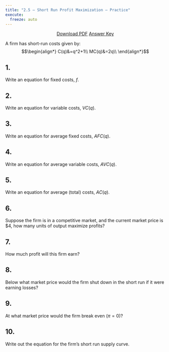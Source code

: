 ```yaml
---
title: "2.5 — Short Run Profit Maximization — Practice"
execute:
  freeze: auto
---
```


<p style="text-align:center"><a target="_blank" href="/files/practice/2.5-practice-pdf.pdf"><span class="btn btn-primary btn-lg"><i class="fas fa-file-pdf"></i> Download PDF</a></span> <a target="_blank" href="/files/practice/2.3-practice-answers.html"><span class="btn btn-primary btn-lg"><i class="far fa-life-ring"></i> Answer Key</a></span></p>



A firm has short-run costs given by:
$$\begin{align*}
C(q)&=q^2+1\\
MC(q)&=2q\\ \end{align*}$$

## 1. 
Write an equation for fixed costs, $f$.

## 2.
Write an equation for variable costs, $VC(q)$.

## 3.
Write an equation for average fixed costs, $AFC(q)$.

## 4.
Write an equation for average variable costs, $AVC(q)$.

## 5.
Write an equation for average (total) costs, $AC(q)$.

## 6.
Suppose the firm is in a competitive market, and the current market price is $4, how many units of output maximize profits?

## 7.
How much profit will this firm earn?

## 8.
Below what market price would the firm shut down in the short run if it were earning losses?

## 9.
At what market price would the firm break even $(\pi=0)$?

## 10.
Write out the equation for the firm's short run supply curve.